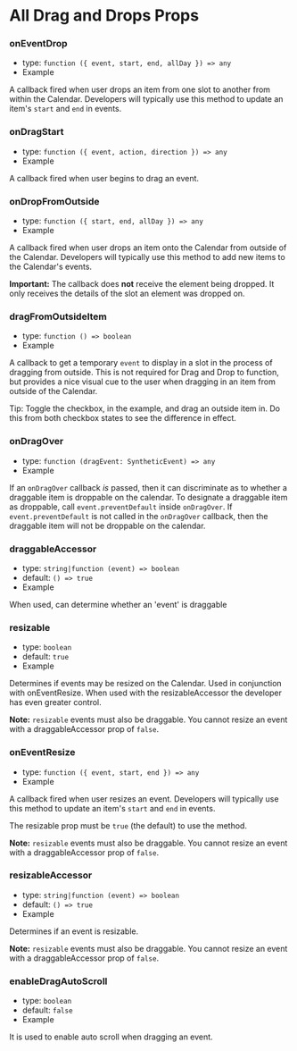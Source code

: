 
<Meta title="Addons/Drag and Drop/props/Full Prop List" />

# All Drag and Drops Props

### onEventDrop

- type: `function ({ event, start, end, allDay }) => any`
- <LinkTo kind="addons-drag-and-drop-props" story="on-event-drop">
    Example
  </LinkTo>

A callback fired when user drops an item from one slot to another from within the Calendar. Developers will typically use this method to update an item's `start` and `end` in <LinkTo kind="props" story="events">events</LinkTo>.

### onDragStart

- type: `function ({ event, action, direction }) => any`
- <LinkTo kind="addons-drag-and-drop-props" story="on-drag-start">
    Example
  </LinkTo>

A callback fired when user begins to drag an event.

### onDropFromOutside

- type: `function ({ start, end, allDay }) => any`
- <LinkTo kind="addons-drag-and-drop-props" story="on-drop-from-outside">
    Example
  </LinkTo>

A callback fired when user drops an item onto the Calendar from outside of the Calendar. Developers will typically use this method to add new items to the Calendar's <LinkTo kind="props" story="events">events</LinkTo>.

**Important:** The callback does **not** receive the element being dropped. It only receives the details of the slot an element was dropped on.

### dragFromOutsideItem

- type: `function () => boolean`
- <LinkTo kind="addons-drag-and-drop-props" story="drag-from-outside-item">
    Example
  </LinkTo>

A callback to get a temporary `event` to display in a slot in the process of dragging from outside. This is not required for Drag and Drop to function, but provides a nice visual cue to the user when dragging in an item from outside of the Calendar.

Tip: Toggle the checkbox, in the example, and drag an outside item in. Do this from both checkbox states to see the difference in effect.

### onDragOver

- type: `function (dragEvent: SyntheticEvent) => any`
- <LinkTo kind="addons-drag-and-drop-props" story="on-drag-over">
    Example
  </LinkTo>

If an `onDragOver` callback _is_ passed, then it can discriminate as to whether a draggable item is droppable on the calendar. To designate a draggable item as droppable, call `event.preventDefault` inside `onDragOver`. If `event.preventDefault` is not called in the `onDragOver` callback, then the draggable item will not be droppable on the calendar.

### draggableAccessor

- type: `string|function (event) => boolean`
- default: `() => true`
- <LinkTo kind="addons-drag-and-drop-props" story="draggable-accessor">
    Example
  </LinkTo>

When used, can determine whether an 'event' is draggable

### resizable

- type: `boolean`
- default: `true`
- <LinkTo kind="addons-drag-and-drop-props" story="resizable">
    Example
  </LinkTo>

Determines if events may be resized on the Calendar. Used in conjunction with <LinkTo kind="addons-drag-and-drop-props" story="on-event-resize">onEventResize</LinkTo>. When used with the <LinkTo kind="addons-drag-and-drop-props" story="resizable-accessor">resizableAccessor</LinkTo> the developer has even greater control.

**Note:** `resizable` events must also be draggable. You cannot resize an event with a <LinkTo kind="addons-drag-and-drop-props" story="draggable-accessor">draggableAccessor</LinkTo> prop of `false`.

### onEventResize

- type: `function ({ event, start, end }) => any`
- <LinkTo kind="addons-drag-and-drop-props" story="on-event-resize">
    Example
  </LinkTo>

A callback fired when user resizes an event. Developers will typically use this method to update an item's `start` and `end` in <LinkTo kind="props" story="events">events</LinkTo>.

The <LinkTo kind="addons-drag-and-drop-props" story="resizable">resizable</LinkTo> prop must be `true` (the default) to use the method.

**Note:** `resizable` events must also be draggable. You cannot resize an event with a <LinkTo kind="addons-drag-and-drop-props" story="draggable-accessor">draggableAccessor</LinkTo> prop of `false`.

### resizableAccessor

- type: `string|function (event) => boolean`
- default: `() => true`
- <LinkTo kind="addons-drag-and-drop-props" story="resizable-accessor">
    Example
  </LinkTo>

Determines if an event is resizable.

**Note:** `resizable` events must also be draggable. You cannot resize an event with a <LinkTo kind="addons-drag-and-drop-props" story="draggable-accessor">draggableAccessor</LinkTo> prop of `false`.

### enableDragAutoScroll

- type: `boolean`
- default: `false`
- <LinkTo kind="addons-drag-and-drop-props" story="auto-scroll">
    Example
  </LinkTo>

It is used to enable auto scroll when dragging an event.
